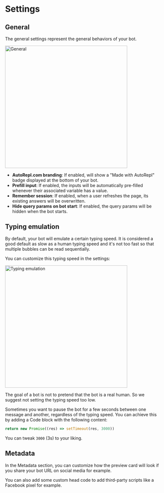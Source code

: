 # Settings

## General

The general settings represent the general behaviors of your bot.

<img src="/img/settings/general.jpg" width="400" alt="General" />

- **AutoRepl.com branding**: If enabled, will show a "Made with AutoRepl" badge displayed at the bottom of your bot.
- **Prefill input**: If enabled, the inputs will be automatically pre-filled whenever their associated variable has a value.
- **Remember session**: If enabled, when a user refreshes the page, its existing answers will be overwritten.
- **Hide query params on bot start**: If enabled, the query params will be hidden when the bot starts.

## Typing emulation

By default, your bot will emulate a certain typing speed. It is considered a good default as slow as a human typing speed and it's not too fast so that multiple bubbles can be read sequentially.

You can customize this typing speed in the settings:

<img
  src="/img/settings/typing-emulation.webp"
  width="400"
  alt="Typing emulation"
/>

The goal of a bot is not to pretend that the bot is a real human. So we suggest not setting the typing speed too low.

Sometimes you want to pause the bot for a few seconds between one message and another, regardless of the typing speed. You can achieve this by adding a Code block with the following content:

```js
return new Promise((res) => setTimeout(res, 3000))
```

You can tweak `3000` (3s) to your liking.

## Metadata

In the Metadata section, you can customize how the preview card will look if you share your bot URL on social media for example.

You can also add some custom head code to add third-party scripts like a Facebook pixel for example.
